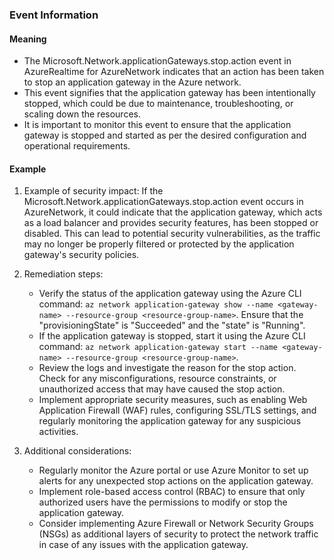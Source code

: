 
### Event Information

#### Meaning

- The Microsoft.Network.applicationGateways.stop.action event in AzureRealtime for AzureNetwork indicates that an action has been taken to stop an application gateway in the Azure network.
- This event signifies that the application gateway has been intentionally stopped, which could be due to maintenance, troubleshooting, or scaling down the resources.
- It is important to monitor this event to ensure that the application gateway is stopped and started as per the desired configuration and operational requirements.

#### Example

1. Example of security impact: If the Microsoft.Network.applicationGateways.stop.action event occurs in AzureNetwork, it could indicate that the application gateway, which acts as a load balancer and provides security features, has been stopped or disabled. This can lead to potential security vulnerabilities, as the traffic may no longer be properly filtered or protected by the application gateway's security policies.

2. Remediation steps:
   - Verify the status of the application gateway using the Azure CLI command: `az network application-gateway show --name <gateway-name> --resource-group <resource-group-name>`. Ensure that the "provisioningState" is "Succeeded" and the "state" is "Running".
   - If the application gateway is stopped, start it using the Azure CLI command: `az network application-gateway start --name <gateway-name> --resource-group <resource-group-name>`.
   - Review the logs and investigate the reason for the stop action. Check for any misconfigurations, resource constraints, or unauthorized access that may have caused the stop action.
   - Implement appropriate security measures, such as enabling Web Application Firewall (WAF) rules, configuring SSL/TLS settings, and regularly monitoring the application gateway for any suspicious activities.

3. Additional considerations:
   - Regularly monitor the Azure portal or use Azure Monitor to set up alerts for any unexpected stop actions on the application gateway.
   - Implement role-based access control (RBAC) to ensure that only authorized users have the permissions to modify or stop the application gateway.
   - Consider implementing Azure Firewall or Network Security Groups (NSGs) as additional layers of security to protect the network traffic in case of any issues with the application gateway.

